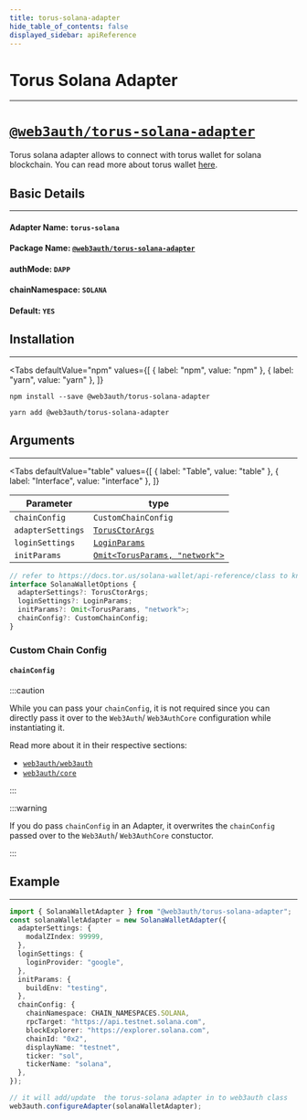```yaml
---
title: torus-solana-adapter
hide_table_of_contents: false
displayed_sidebar: apiReference
---
```


# Torus Solana Adapter


---

# [`@web3auth/torus-solana-adapter`](https://npmjs.com/package/@web3auth/torus-solana-adapter)

Torus solana adapter allows to connect with torus wallet for solana blockchain. You can read more about torus wallet
[here](https://docs.tor.us/solana-wallet/get-started).

## Basic Details

---

#### Adapter Name: `torus-solana`

#### Package Name: [`@web3auth/torus-solana-adapter`](https://npmjs.com/package/@web3auth/torus-solana-adapter)

#### authMode: `DAPP`

#### chainNamespace: `SOLANA`

#### Default: `YES`

## Installation

---

<Tabs
  defaultValue="npm"
  values={[
    { label: "npm", value: "npm" },
    { label: "yarn", value: "yarn" },
  ]}
>

<TabItem value="npm">

```shell
npm install --save @web3auth/torus-solana-adapter
```

</TabItem>

<TabItem value="yarn">

```shell
yarn add @web3auth/torus-solana-adapter
```

</TabItem>

</Tabs>

## Arguments

---

<Tabs
  defaultValue="table"
  values={[
    { label: "Table", value: "table" },
    { label: "Interface", value: "interface" },
  ]}
>

<TabItem value="table">

| Parameter         | type                                                                                    |
| ----------------- | --------------------------------------------------------------------------------------- |
| `chainConfig`     | `CustomChainConfig`                                                                     |
| `adapterSettings` | [`TorusCtorArgs`](https://docs.tor.us/solana-wallet/api-reference/class)                |
| `loginSettings`   | [`LoginParams`](https://docs.tor.us/solana-wallet/api-reference/class)                  |
| `initParams`      | [`Omit<TorusParams, "network">`](https://docs.tor.us/solana-wallet/api-reference/class) |

</TabItem>

<TabItem value="interface">

```ts
// refer to https://docs.tor.us/solana-wallet/api-reference/class to know more about interface field types
interface SolanaWalletOptions {
  adapterSettings?: TorusCtorArgs;
  loginSettings?: LoginParams;
  initParams?: Omit<TorusParams, "network">;
  chainConfig?: CustomChainConfig;
}
```

</TabItem>

</Tabs>

### Custom Chain Config

#### `chainConfig`

:::caution

While you can pass your `chainConfig`, it is not required since you can directly pass it over to the `Web3Auth`/ `Web3AuthCore` configuration while
instantiating it.

Read more about it in their respective sections:

- [`web3auth/web3auth`](./web3auth/initialize#adding-a-custom-chain-configuration)
- [`web3auth/core`](./core/initialize#adding-a-custom-chain-configuration)

:::

:::warning

If you do pass `chainConfig` in an Adapter, it overwrites the `chainConfig` passed over to the `Web3Auth`/ `Web3AuthCore` constuctor.

:::

## Example

---

```ts
import { SolanaWalletAdapter } from "@web3auth/torus-solana-adapter";
const solanaWalletAdapter = new SolanaWalletAdapter({
  adapterSettings: {
    modalZIndex: 99999,
  },
  loginSettings: {
    loginProvider: "google",
  },
  initParams: {
    buildEnv: "testing",
  },
  chainConfig: {
    chainNamespace: CHAIN_NAMESPACES.SOLANA,
    rpcTarget: "https://api.testnet.solana.com",
    blockExplorer: "https://explorer.solana.com",
    chainId: "0x2",
    displayName: "testnet",
    ticker: "sol",
    tickerName: "solana",
  },
});

// it will add/update  the torus-solana adapter in to web3auth class
web3auth.configureAdapter(solanaWalletAdapter);
```

